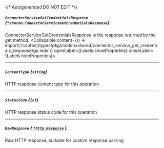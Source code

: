 {/* Autogenerated DO NOT EDIT  */}

##### `ConnectorServiceGetCredentialsResponse` *{`*shared.ConnectorServiceGetCredentialsResponse`}*
ConnectorServiceGetCredentialsResponse is the response returned by the get method.
<Collapsible content={() => import('/content/types/pkg/models/shared/connector_service_get_credentials_response/go.mdx')} openLabel={Labels.showProperties} closeLabel={Labels.hideProperties}>
</Collapsible>

---
##### `ContentType` *{`string`}*
HTTP response content type for this operation

---
##### `StatusCode` *{`int`}*
HTTP response status code for this operation

---
##### `RawResponse` [*{ `*http.Response` }*](https://pkg.go.dev/net/http#Response)
Raw HTTP response; suitable for custom response parsing



